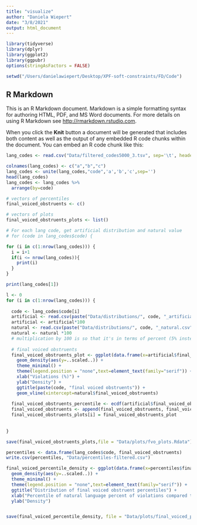 ```yaml
---
title: "visualize"
author: "Daniela Wiepert"
date: "3/8/2021"
output: html_document
---
```


```r
library(tidyverse)
library(dplyr)
library(ggplot2)
library(ggpubr)
options(stringAsFactors = FALSE)

setwd("/Users/danielawiepert/Desktop/XPF-soft-constraints/FD/Code")
```

## R Markdown

This is an R Markdown document. Markdown is a simple formatting syntax for authoring HTML, PDF, and MS Word documents. For more details on using R Markdown see <http://rmarkdown.rstudio.com>.

When you click the **Knit** button a document will be generated that includes both content as well as the output of any embedded R code chunks within the document. You can embed an R code chunk like this:

```r
lang_codes <- read.csv("Data/filtered_codes5000_3.tsv", sep='\t', header=F)

colnames(lang_codes) <- c("a","b","c")
lang_codes <- unite(lang_codes,"code",'a','b','c',sep='')
head(lang_codes)
lang_codes <- lang_codes %>%
  arrange(by=code)

# vectors of percentiles
final_voiced_obstruents <- c()

# vectors of plots 
final_voiced_obstruents_plots <- list()


```


```r
# For each lang code, get artificial distribution and natural value
# for (code in lang_codes$code) {

for (i in c(1:nrow(lang_codes))) {
  i = i+1
  if(i <= nrow(lang_codes)){
    print(i)
  }
}

print(lang_codes[1])

l <- 0
for (i in c(1:nrow(lang_codes))) {
  
  code <- lang_codes$code[i]
  artificial <- read.csv(paste("Data/distributions/", code, "_artificial.csv", sep=""))
  artificial <- artificial*100
  natural <- read.csv(paste("Data/distributions/", code, "_natural.csv", sep=""))
  natural <- natural *100
  # multiplication by 100 is so that it's in terms of percent (5% instead of 0.05)
  
  # final voiced obstruents
  final_voiced_obstruents_plot <- ggplot(data.frame(x=artificial$final_voiced_obstruents), aes(x, color="red",fill="red",alpha=.5)) +
    geom_density(aes(y=..scaled..)) + 
    theme_minimal() + 
    theme(legend.position = "none",text=element_text(family="serif")) + 
    xlab("Violations (%)") +
    ylab("Density") + 
    ggtitle(paste(code, "final voiced obstruents")) +
    geom_vline(xintercept=natural$final_voiced_obstruents)
    
  final_voiced_obstruents_percentile <- ecdf(artificial$final_voiced_obstruents)(natural$final_voiced_obstruents)
  final_voiced_obstruents <- append(final_voiced_obstruents, final_voiced_obstruents_percentile)
  final_voiced_obstruents_plots[i] = final_voiced_obstruents_plot
 
  
}

save(final_voiced_obstruents_plots,file = "Data/plots/fvo_plots.Rdata")
```

```r
percentiles <- data.frame(lang_codes$code, final_voiced_obstruents)
write.csv(percentiles, "Data/percentiles-filtered.csv")

final_voiced_percentile_density <- ggplot(data.frame(x=percentiles$final_voiced_obstruents), aes(x, fill="red")) + 
  geom_density(aes(y=..scaled..)) + 
  theme_minimal() + 
  theme(legend.position = "none",text=element_text(family="serif")) + 
  ggtitle("Distribution of final voiced obstruent percentiles") + 
  xlab("Percentile of natural language percent of violations compared to generated distribution") + 
  ylab("Density")


save(final_voiced_percentile_density, file = "Data/plots/final_voiced_percentile_density.Rdata")

```

